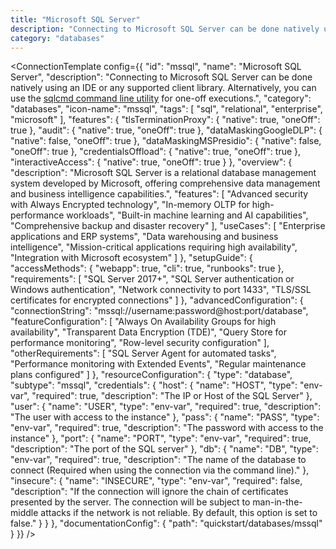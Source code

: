 ```yaml
---
title: "Microsoft SQL Server"
description: "Connecting to Microsoft SQL Server can be done natively using an IDE or any supported client library. Alternatively, you can use the [sqlcmd command line utility](https://learn.microsoft.com/en-us/sql/tools/sqlcmd/sqlcmd-utility) for one-off executions."
category: "databases"
---
```



<ConnectionTemplate config={{
  "id": "mssql",
  "name": "Microsoft SQL Server",
  "description": "Connecting to Microsoft SQL Server can be done natively using an IDE or any supported client library. Alternatively, you can use the [sqlcmd command line utility](https://learn.microsoft.com/en-us/sql/tools/sqlcmd/sqlcmd-utility) for one-off executions.",
  "category": "databases",
  "icon-name": "mssql",
  "tags": [
    "sql",
    "relational",
    "enterprise",
    "microsoft"
  ],
  "features": {
    "tlsTerminationProxy": {
      "native": true,
      "oneOff": true
    },
    "audit": {
      "native": true,
      "oneOff": true
    },
    "dataMaskingGoogleDLP": {
      "native": false,
      "oneOff": true
    },
    "dataMaskingMSPresidio": {
      "native": false,
      "oneOff": true
    },
    "credentialsOffload": {
      "native": true,
      "oneOff": true
    },
    "interactiveAccess": {
      "native": true,
      "oneOff": true
    }
  },
  "overview": {
    "description": "Microsoft SQL Server is a relational database management system developed by Microsoft, offering comprehensive data management and business intelligence capabilities.",
    "features": [
      "Advanced security with Always Encrypted technology",
      "In-memory OLTP for high-performance workloads",
      "Built-in machine learning and AI capabilities",
      "Comprehensive backup and disaster recovery"
    ],
    "useCases": [
      "Enterprise applications and ERP systems",
      "Data warehousing and business intelligence",
      "Mission-critical applications requiring high availability",
      "Integration with Microsoft ecosystem"
    ]
  },
  "setupGuide": {
    "accessMethods": {
      "webapp": true,
      "cli": true,
      "runbooks": true
    },
    "requirements": [
      "SQL Server 2017+",
      "SQL Server authentication or Windows authentication",
      "Network connectivity to port 1433",
      "TLS/SSL certificates for encrypted connections"
    ]
  },
  "advancedConfiguration": {
    "connectionString": "mssql://username:password@host:port/database",
    "featureConfiguration": [
      "Always On Availability Groups for high availability",
      "Transparent Data Encryption (TDE)",
      "Query Store for performance monitoring",
      "Row-level security configuration"
    ],
    "otherRequirements": [
      "SQL Server Agent for automated tasks",
      "Performance monitoring with Extended Events",
      "Regular maintenance plans configured"
    ]
  },
  "resourceConfiguration": {
    "type": "database",
    "subtype": "mssql",
    "credentials": {
      "host": {
        "name": "HOST",
        "type": "env-var",
        "required": true,
        "description": "The IP or Host of the SQL Server"
      },
      "user": {
        "name": "USER",
        "type": "env-var",
        "required": true,
        "description": "The user with access to the instance"
      },
      "pass": {
        "name": "PASS",
        "type": "env-var",
        "required": true,
        "description": "The password with access to the instance"
      },
      "port": {
        "name": "PORT",
        "type": "env-var",
        "required": true,
        "description": "The port of the SQL server"
      },
      "db": {
        "name": "DB",
        "type": "env-var",
        "required": true,
        "description": "The name of the database to connect (Required when using the connection via the command line)."
      },
      "insecure": {
        "name": "INSECURE",
        "type": "env-var",
        "required": false,
        "description": "If the connection will ignore the chain of certificates presented by the server. The connection will be subject to man-in-the-middle attacks if the network is not reliable. By default, this option is set to false."
      }
    }
  },
  "documentationConfig": {
    "path": "quickstart/databases/mssql"
  }
}} />



